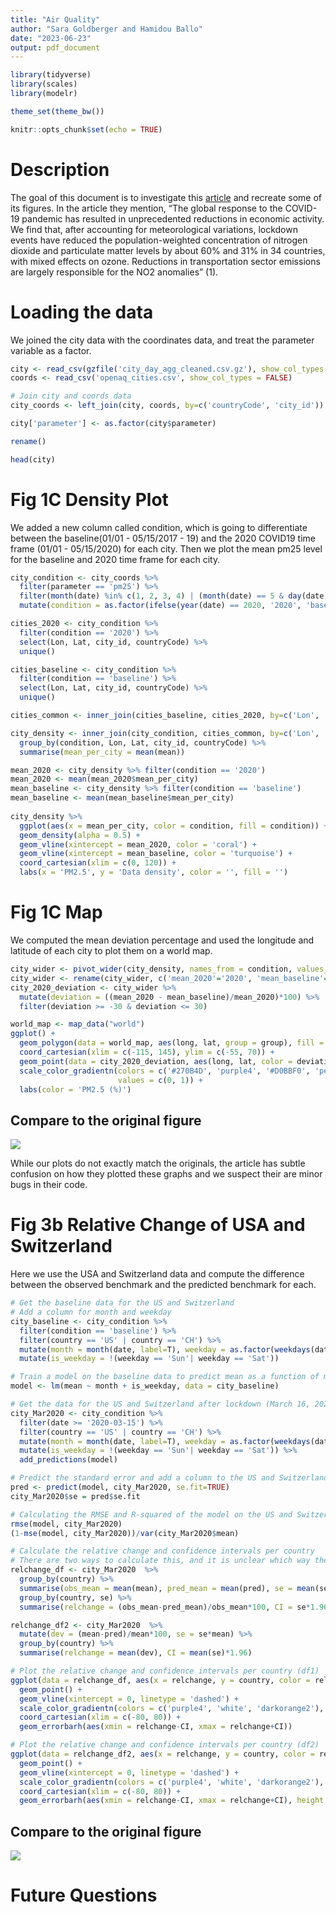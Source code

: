 ---
title: "Air Quality"
author: "Sara Goldberger and Hamidou Ballo"
date: "2023-06-23"
output: pdf_document
---

```{r setup, include=FALSE}
library(tidyverse)
library(scales)
library(modelr)

theme_set(theme_bw())

knitr::opts_chunk$set(echo = TRUE)
```

# Description

The goal of this document is to investigate this [article](https://write.geeksforgeeks.org/%5D(https://www.pnas.org/doi/10.1073/pnas.2006853117#sec-1)https://www.pnas.org/doi/10.1073/pnas.2006853117#sec-1) and recreate some of its figures. In the article they mention, "The global response to the COVID-19 pandemic has resulted in unprecedented reductions in economic activity. We find that, after accounting for meteorological variations, lockdown events have reduced the population-weighted concentration of nitrogen dioxide and particulate matter levels by about 60% and 31% in 34 countries, with mixed effects on ozone. Reductions in transportation sector emissions are largely responsible for the NO2 anomalies" (1).

# Loading the data

We joined the city data with the coordinates data, and treat the parameter variable as a factor.

```{r load-data}
city <- read_csv(gzfile('city_day_agg_cleaned.csv.gz'), show_col_types = FALSE)
coords <- read_csv('openaq_cities.csv', show_col_types = FALSE)

# Join city and coords data
city_coords <- left_join(city, coords, by=c('countryCode', 'city_id'))

city['parameter'] <- as.factor(city$parameter)

rename()

head(city)
```

# Fig 1C Density Plot

We added a new column called condition, which is going to differentiate between the baseline(01/01 - 05/15/2017 - 19) and the 2020 COVID19 time frame (01/01 - 05/15/2020) for each city. Then we plot the mean pm25 level for the baseline and 2020 time frame for each city.

```{r fig-1C-inset}
city_condition <- city_coords %>%
  filter(parameter == 'pm25') %>% 
  filter(month(date) %in% c(1, 2, 3, 4) | (month(date) == 5 & day(date) <= 15)) %>% 
  mutate(condition = as.factor(ifelse(year(date) == 2020, '2020', 'baseline'))) 

cities_2020 <- city_condition %>% 
  filter(condition == '2020') %>% 
  select(Lon, Lat, city_id, countryCode) %>%
  unique()

cities_baseline <- city_condition %>% 
  filter(condition == 'baseline') %>% 
  select(Lon, Lat, city_id, countryCode) %>% 
  unique()

cities_common <- inner_join(cities_baseline, cities_2020, by=c('Lon', 'Lat', 'countryCode', 'city_id'))

city_density <- inner_join(city_condition, cities_common, by=c('Lon', 'Lat', 'countryCode', 'city_id')) %>%
  group_by(condition, Lon, Lat, city_id, countryCode) %>% 
  summarise(mean_per_city = mean(mean))

mean_2020 <- city_density %>% filter(condition == '2020')
mean_2020 <- mean(mean_2020$mean_per_city)
mean_baseline <- city_density %>% filter(condition == 'baseline')
mean_baseline <- mean(mean_baseline$mean_per_city)
  
city_density %>% 
  ggplot(aes(x = mean_per_city, color = condition, fill = condition)) +
  geom_density(alpha = 0.5) +
  geom_vline(xintercept = mean_2020, color = 'coral') +
  geom_vline(xintercept = mean_baseline, color = 'turquoise') +
  coord_cartesian(xlim = c(0, 120)) +
  labs(x = 'PM2.5', y = 'Data density', color = '', fill = '')
```

# Fig 1C Map

We computed the mean deviation percentage and used the longitude and latitude of each city to plot them on a world map.

```{r fig-1C-map}
city_wider <- pivot_wider(city_density, names_from = condition, values_from = mean_per_city)
city_wider <- rename(city_wider, c('mean_2020'='2020', 'mean_baseline'='baseline', 'long'='Lon', 'lat'='Lat'))
city_2020_deviation <- city_wider %>%
  mutate(deviation = ((mean_2020 - mean_baseline)/mean_2020)*100) %>% 
  filter(deviation >= -30 & deviation <= 30)

world_map <- map_data("world")
ggplot() +
  geom_polygon(data = world_map, aes(long, lat, group = group), fill = "white", color = "black", lwd = 0.25) +
  coord_cartesian(xlim = c(-115, 145), ylim = c(-55, 70)) +
  geom_point(data = city_2020_deviation, aes(long, lat, color = deviation), pch = 1) +
  scale_color_gradientn(colors = c('#270B4D', 'purple4', '#D0BBF0', 'peachpuff', 'darkorange2', 'darkorange4'), 
                        values = c(0, 1)) +
  labs(color = 'PM2.5 (%)')
```

## Compare to the original figure

![](fig1.jpg)

While our plots do not exactly match the originals, the article has subtle confusion on how they plotted these graphs and we suspect their are minor bugs in their code.

# Fig 3b Relative Change of USA and Switzerland

Here we use the USA and Switzerland data and compute the difference between the observed benchmark and the predicted benchmark for each.

```{r fig-3B-relative-change}
# Get the baseline data for the US and Switzerland
# Add a column for month and weekday
city_baseline <- city_condition %>% 
  filter(condition == 'baseline') %>%  
  filter(country == 'US' | country == 'CH') %>% 
  mutate(month = month(date, label=T), weekday = as.factor(weekdays(date, abbreviate=T))) %>% 
  mutate(is_weekday = !(weekday == 'Sun'| weekday == 'Sat'))

# Train a model on the baseline data to predict mean as a function of month and is/is not a weekday
model <- lm(mean ~ month + is_weekday, data = city_baseline)

# Get the data for the US and Switzerland after lockdown (March 16, 2020) 
city_Mar2020 <- city_condition %>% 
  filter(date >= '2020-03-15') %>%  
  filter(country == 'US' | country == 'CH') %>% 
  mutate(month = month(date, label=T), weekday = as.factor(weekdays(date, abbreviate=T))) %>% 
  mutate(is_weekday = !(weekday == 'Sun'| weekday == 'Sat')) %>% 
  add_predictions(model)

# Predict the standard error and add a column to the US and Switzerland lockdown data
pred <- predict(model, city_Mar2020, se.fit=TRUE)
city_Mar2020$se = pred$se.fit

# Calculating the RMSE and R-squared of the model on the US and Switzerland lockdown data
rmse(model, city_Mar2020)
(1-mse(model, city_Mar2020))/var(city_Mar2020$mean)

# Calculate the relative change and confidence intervals per country
# There are two ways to calculate this, and it is unclear which way the article does their calculation
relchange_df <- city_Mar2020  %>%
  group_by(country) %>%
  summarise(obs_mean = mean(mean), pred_mean = mean(pred), se = mean(se*mean)) %>%
  group_by(country, se) %>%
  summarise(relchange = (obs_mean-pred_mean)/obs_mean*100, CI = se*1.96)

relchange_df2 <- city_Mar2020  %>%
  mutate(dev = (mean-pred)/mean*100, se = se*mean) %>%
  group_by(country) %>%
  summarise(relchange = mean(dev), CI = mean(se)*1.96)

# Plot the relative change and confidence intervals per country (df1)
ggplot(data = relchange_df, aes(x = relchange, y = country, color = relchange)) +
  geom_point() +
  geom_vline(xintercept = 0, linetype = 'dashed') +
  scale_color_gradientn(colors = c('purple4', 'white', 'darkorange2'), values = c(0, 1)) +
  coord_cartesian(xlim = c(-80, 80)) +
  geom_errorbarh(aes(xmin = relchange-CI, xmax = relchange+CI))

# Plot the relative change and confidence intervals per country (df2)
ggplot(data = relchange_df2, aes(x = relchange, y = country, color = relchange)) +
  geom_point() +
  geom_vline(xintercept = 0, linetype = 'dashed') +
  scale_color_gradientn(colors = c('purple4', 'white', 'darkorange2'), values = c(0, 1)) +
  coord_cartesian(xlim = c(-80, 80)) +
  geom_errorbarh(aes(xmin = relchange-CI, xmax = relchange+CI), height = 0.25)
```

## Compare to the original figure

![](fig3.jpg)

# Future Questions
